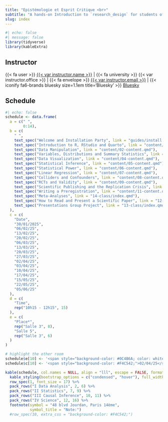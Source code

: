 ```yaml
---
title: "Epistémologie et Esprit Critique <br>"
subtitle: "A hands-on Introduction to `research_design` for students of the Sciences Pour un Monde Durable (SMD) undergraduate program at Paris Sciences et Lettres (PSL) University"
slug: index
---
```


```r
#| echo: false
#| message: false
library(tidyverse)
library(kableExtra)
```

## Instructor 

{{< fa user >}} [{{< var instructor.name >}}]({{< var instructor.url >}})
 | {{< fa university >}} {{< var instructor.office >}}
 |  {{< fa envelope >}} <a href='mailto:{{< var instructor.email >}}'>{{< var instructor.email >}}</a>
 | {{< iconify fa6-brands bluesky size=1.1em title='Bluesky' >}} [Bluesky]({{< var instructor.bluesky >}})


## Schedule

```r
#| echo: false
schedule <- data.frame(
  a = c(" ", 
        0:14),
  b = c(
    " ",
    text_spec("Welcome and Installation Party", link = "guides/install.qmd"),
    text_spec("Introduction to R, RStudio and Quarto", link = "content/01-content.qmd"),
    text_spec("Data Manipulation", link = "content/02-content.qmd"),
    text_spec("Variables, Distributions and Summary Statistics", link = "content/03-content.qmd"),
    text_spec("Data Visualization", link = "content/04-content.qmd"),
    text_spec("Statistical Inference", link = "content/05-content.qmd"),
    text_spec("Statistical Power", link = "content/06-content.qmd"),
    text_spec("Linear Regression", link = "content/07-content.qmd"),
    text_spec("Colliders and Confounders", link = "content/08-content.qmd"),
    text_spec("RCTs and Validity", link = "content/09-content.qmd"),
    text_spec("Scientific Publishing and the Replication Crisis", link = "content/10-content.qmd"),
    text_spec("Writing a Preregistration", link = "content/11-content.qmd"),
    text_spec("Meta-Analyses", link = "14-class/index.qmd"),
    text_spec("How to Read and Present a Scientific Paper", link = "12-class/index.qmd"),
    text_spec("Presentations Group Project", link = "13-class/index.qmd")
  ),
  c = c(
    "Date",
    "30/01/2025",
    "06/02/25",
    "13/02/25", 
    "20/02/25", 
    "06/03/25", 
    "13/03/25", 
    "20/03/25", 
    "27/03/25", 
    "02/04/25", 
    "03/04/25", 
    "10/04/25", 
    "17/04/25", 
    "15/05/25", 
    "22/05/25", 
    "05/06/25"
  ),
  d = c(
    "Time",
    rep("10h15 - 12h15", 15)
  ),
  e = c(
    "Place*",
    rep("Salle 3", 8), 
    "Salle 5", 
    rep("Salle 3", 6) 
  )
)

# highlight the other room
schedule$e[10] <- '<span style="background-color: #0C4B6A; color: white;">Salle 5</span>'
schedule$c[10] <- '<span style="background-color: #F4C542;">02/04/25</span>'

kable(schedule, col.names = NULL, align = "lll", escape = FALSE, format = "html") %>%
  kable_styling(bootstrap_options = c("condensed", "hover"), full_width = FALSE) %>%
  row_spec(1, font_size = 17) %>%
  pack_rows("I Data Analysis", 2, 6) %>%
  pack_rows("II Statistics", 7, 9) %>%
  pack_rows("III Causal Inference", 10, 11) %>%
  pack_rows("IV Science", 12, 16) %>%
  footnote(symbol = "48 blvd Jourdan, Paris 14ème",
           symbol_title = "Note:") 
  #row_spec(10, extra_css = "background-color: #F4C542;")


```
